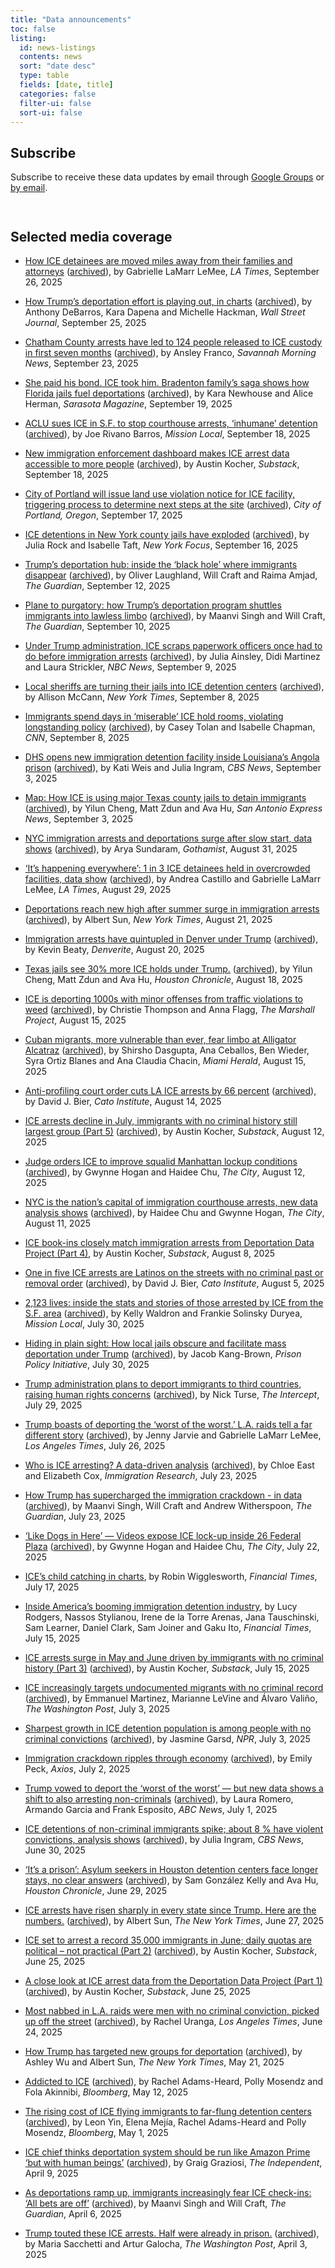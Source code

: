 ```yaml
---
title: "Data announcements"
toc: false
listing:
  id: news-listings
  contents: news
  sort: "date desc"
  type: table
  fields: [date, title]
  categories: false
  filter-ui: false
  sort-ui: false
---
```



::: {#news-listings}
:::

::: {.callout-note}
## Subscribe

Subscribe to receive these data updates by email through [Google Groups](https://groups.google.com/a/law.berkeley.edu/g/deportation_data_updates/about) or [by email](mailto:deportation_data_updates+subscribe@lists.berkeley.edu).

:::

<!-- add vertical space -->
<div style="height: 1em;"></div>

## Selected media coverage

* [How ICE detainees are moved miles away from their families and attorneys](https://www.latimes.com/politics/story/2025-09-26/faster-more-frequent-transfers-of-immigrant-ice-detainees-sow-fear-and-cut-off-resources) ([archived](https://web.archive.org/web/20250927022616/https://www.latimes.com/politics/story/2025-09-26/faster-more-frequent-transfers-of-immigrant-ice-detainees-sow-fear-and-cut-off-resources)), by Gabrielle LaMarr LeMee, *LA Times*, September 26, 2025

* [How Trump’s deportation effort is playing out, in charts](https://www.wsj.com/us-news/ice-deportations-charts-b3593e29?gaa_at=eafs&gaa_n=ASWzDAhP2t-s3E4NoYpmOvTcGpfuN2yC8qmjJcNWN_nAigmHzFZng1Mwv45KCPDIteU%3D&gaa_ts=68dac32a&gaa_sig=ffiY2jylcRGrF_zzGNzEn9Ms-NnUInmEd879dk4Lsvq6_8-igvKolmqfCp5i1Gq6dzx9LW8Ln_zFWyitcdVnGw%3D%3D) ([archived](https://web.archive.org/web/20250929172053/https://www.wsj.com/us-news/ice-deportations-charts-b3593e29?gaa_at=eafs&gaa_n=ASWzDAhP2t-s3E4NoYpmOvTcGpfuN2yC8qmjJcNWN_nAigmHzFZng1Mwv45KCPDIteU%3D&gaa_ts=68dac32a&gaa_sig=ffiY2jylcRGrF_zzGNzEn9Ms-NnUInmEd879dk4Lsvq6_8-igvKolmqfCp5i1Gq6dzx9LW8Ln_zFWyitcdVnGw%3D%3D)), by Anthony DeBarros, Kara Dapena and Michelle Hackman, *Wall Street Journal*, September 25, 2025

* [Chatham County arrests have led to 124 people released to ICE custody in first seven months](https://www.savannahnow.com/story/news/local/2025/09/23/chatham-county-has-released-124-people-to-ice-in-first-seven-months/85939956007/) ([archived](https://web.archive.org/web/20250923170522/https://www.savannahnow.com/story/news/local/2025/09/23/chatham-county-has-released-124-people-to-ice-in-first-seven-months/85939956007/)), by Ansley Franco, *Savannah Morning News*, September 23, 2025

* [She paid his bond. ICE took him. Bradenton family’s saga shows how Florida jails fuel deportations](https://www.sarasotamagazine.com/news-and-profiles/2025/09/bradenton-family-ice-deportation) ([archived](https://web.archive.org/web/20250919105047/https://www.sarasotamagazine.com/news-and-profiles/2025/09/bradenton-family-ice-deportation)), by Kara Newhouse and Alice Herman, *Sarasota Magazine*, September 19, 2025

* [ACLU sues ICE in S.F. to stop courthouse arrests, ‘inhumane’ detention](https://missionlocal.org/2025/09/sf-aclu-lawsuit-ice-sansome/) ([archived](https://web.archive.org/web/20250922020412/https://missionlocal.org/2025/09/sf-aclu-lawsuit-ice-sansome/)), by Joe Rivano Barros, *Mission Local*, September 18, 2025

* [New immigration enforcement dashboard makes ICE arrest data accessible to more people](https://austinkocher.substack.com/p/new-immigration-enforcement-dashboard) ([archived](https://web.archive.org/web/20250922135256/https://austinkocher.substack.com/p/new-immigration-enforcement-dashboard)), by Austin Kocher, *Substack*, September 18, 2025

* [City of Portland will issue land use violation notice for ICE facility, triggering process to determine next steps at the site](https://www.portland.gov/mayor/keith-wilson/news/2025/9/17/city-portland-will-issue-land-use-violation-notice-ice-facility) ([archived](https://web.archive.org/web/20250918200813/https://www.portland.gov/mayor/keith-wilson/news/2025/9/17/city-portland-will-issue-land-use-violation-notice-ice-facility)), *City of Portland, Oregon*, September 17, 2025

* [ICE detentions in New York county jails have exploded](https://nysfocus.com/2025/09/16/ice-detentions-new-york-county-jails) ([archived](https://web.archive.org/web/20250919185323/https://nysfocus.com/2025/09/16/ice-detentions-new-york-county-jails)), by Julia Rock and Isabelle Taft, *New York Focus*, September 16, 2025

* [Trump’s deportation hub: inside the ‘black hole’ where immigrants disappear](https://www.theguardian.com/us-news/ng-interactive/2025/sep/12/ice-detention-alexandria-staging-facility) ([archived](https://web.archive.org/web/20250912125456/https://www.theguardian.com/us-news/ng-interactive/2025/sep/12/ice-detention-alexandria-staging-facility)), by Oliver Laughland, Will Craft and Raima Amjad, *The Guardian*, September 12, 2025

* [Plane to purgatory: how Trump’s deportation program shuttles immigrants into lawless limbo](https://www.theguardian.com/us-news/ng-interactive/2025/sep/10/trump-globalx-airline-deportation-immigration) ([archived](https://web.archive.org/web/20250910112053/https://www.theguardian.com/us-news/ng-interactive/2025/sep/10/trump-globalx-airline-deportation-immigration)), by Maanvi Singh and Will Craft, *The Guardian*, September 10, 2025

* [Under Trump administration, ICE scraps paperwork officers once had to do before immigration arrests](https://www.nbcnews.com/politics/national-security/trump-administration-ice-scraps-paperwork-officers-immigration-arrests-rcna229407) ([archived](https://web.archive.org/web/20250911112045/https://www.nbcnews.com/politics/national-security/trump-administration-ice-scraps-paperwork-officers-immigration-arrests-rcna229407)), by Julia Ainsley, Didi Martinez and Laura Strickler, *NBC News*, September 9, 2025

* [Local sheriffs are turning their jails into ICE detention centers](https://www.nytimes.com/interactive/2025/09/08/us/politics/ice-detention-county-jails-sheriffs-deportation.html) ([archived](https://web.archive.org/web/20250911012357/https://www.nytimes.com/interactive/2025/09/08/us/politics/ice-detention-county-jails-sheriffs-deportation.html)), by Allison McCann, *New York Times*, September 8, 2025

* [Immigrants spend days in ‘miserable’ ICE hold rooms, violating longstanding policy](https://edition.cnn.com/2025/09/08/us/detainees-ice-immigrants-hold-rooms) ([archived](https://web.archive.org/web/20250908115047/https://edition.cnn.com/2025/09/08/us/detainees-ice-immigrants-hold-rooms)), by Casey Tolan and Isabelle Chapman, *CNN*, September 8, 2025

* [DHS opens new immigration detention facility inside Louisiana's Angola prison](https://www.cbsnews.com/news/dhs-new-immigration-detention-facility-inside-louisiana-state-penitentiary-angola-prison/) ([archived](https://web.archive.org/web/20250908180603/https://www.cbsnews.com/news/dhs-new-immigration-detention-facility-inside-louisiana-state-penitentiary-angola-prison/)), by Kati Weis and Julia Ingram, *CBS News*, September 3, 2025

* [Map: How ICE is using major Texas county jails to detain immigrants](https://www.expressnews.com/projects/2025/texas-ice-detainer-tracker/) ([archived](https://web.archive.org/web/20250912190514/https://www.expressnews.com/projects/2025/texas-ice-detainer-tracker/)), by Yilun Cheng, Matt Zdun and Ava Hu, *San Antonio Express News*, September 3, 2025

* [NYC immigration arrests and deportations surge after slow start, data shows](https://gothamist.com/news/nyc-immigration-arrests-and-deportations-surge-after-slow-start-data-shows) ([archived](https://web.archive.org/web/20250911093229/https://gothamist.com/news/nyc-immigration-arrests-and-deportations-surge-after-slow-start-data-shows)), by Arya Sundaram, *Gothamist*, August 31, 2025

* [‘It’s happening everywhere’: 1 in 3 ICE detainees held in overcrowded facilities, data show](https://www.latimes.com/politics/story/2025-08-29/as-ice-detainees-top-60000-some-detention-centers-stack-mattresses-on-the-floor) ([archived](https://web.archive.org/web/20250905010739/https://www.latimes.com/politics/story/2025-08-29/as-ice-detainees-top-60000-some-detention-centers-stack-mattresses-on-the-floor)), by Andrea Castillo and Gabrielle LaMarr LeMee, *LA Times*, August 29, 2025

* [Deportations reach new high after summer surge in immigration arrests](https://www.nytimes.com/interactive/2025/08/21/us/trump-deportations-summer-data-immigration-arrests.html) ([archived](https://web.archive.org/web/20250831192051/https://www.nytimes.com/interactive/2025/08/21/us/trump-deportations-summer-data-immigration-arrests.html)), by Albert Sun, *New York Times*, August 21, 2025

* [Immigration arrests have quintupled in Denver under Trump](https://denverite.com/2025/08/20/denver-immigration-ice-data/) ([archived](https://web.archive.org/web/20250821023511/https://denverite.com/2025/08/20/denver-immigration-ice-data/)), by Kevin Beaty, *Denverite*, August 20, 2025

* [Texas jails see 30% more ICE holds under Trump.](https://www.houstonchronicle.com/projects/2025/texas-ice-detainer-tracker/) ([archived](https://web.archive.org/web/20250819155712/https://www.houstonchronicle.com/projects/2025/texas-ice-detainer-tracker/)), by Yilun Cheng, Matt Zdun and Ava Hu, *Houston Chronicle*, August 18, 2025

* [ICE is deporting 1000s with minor offenses from traffic violations to weed](https://www.themarshallproject.org/2025/08/15/ice-georgia-traffic-stop-arrest-immigration) ([archived](https://web.archive.org/web/20250823114414/https://www.themarshallproject.org/2025/08/15/ice-georgia-traffic-stop-arrest-immigration)), by Christie Thompson and Anna Flagg, *The Marshall Project*, August 15, 2025

* [Cuban migrants, more vulnerable than ever, fear limbo at Alligator Alcatraz](https://www.miamiherald.com/news/local/immigration/article311668282.html) ([archived](https://web.archive.org/web/20250828175224/https://www.miamiherald.com/news/local/immigration/article311668282.html)), by Shirsho Dasgupta, Ana Ceballos, Ben Wieder, Syra Ortiz Blanes and Ana Claudia Chacin, *Miami Herald*, August 15, 2025

* [Anti-profiling court order cuts LA ICE arrests by 66 percent](https://www.cato.org/blog/1/5-ice-arrests-are-latinos-streets-no-criminal-past-or-removal-order) ([archived](https://web.archive.org/web/20250828175552/https://www.cato.org/blog/anti-profiling-court-order-cuts-la-ice-arrests-66-0)), by David J. Bier, *Cato Institute*, August 14, 2025

* [ICE arrests decline in July, immigrants with no criminal history still largest group (Part 5)](https://austinkocher.substack.com/p/ice-arrests-decline-in-july-immigrants) ([archived](https://web.archive.org/web/20250823091618/https://austinkocher.substack.com/p/ice-arrests-decline-in-july-immigrants)), by Austin Kocher, *Substack*, August 12, 2025

* [Judge orders ICE to improve squalid Manhattan lockup conditions](https://www.thecity.nyc/2025/08/12/judge-trump-federal-immigration-restraining-order-ice/) ([archived](https://web.archive.org/web/20250819225204/https://www.thecity.nyc/2025/08/12/judge-trump-federal-immigration-restraining-order-ice/)), by Gwynne Hogan and Haidee Chu, *The City*, August 12, 2025

* [NYC is the nation’s capital of immigration courthouse arrests, new data analysis shows](https://www.thecity.nyc/2025/08/11/26-federal-plaza-immigration-court-trump-arrests-data-analysis/) ([archived](https://web.archive.org/web/20250822042233/https://www.thecity.nyc/2025/08/11/26-federal-plaza-immigration-court-trump-arrests-data-analysis/)), by Haidee Chu and Gwynne Hogan, *The City*, August 11, 2025

* [ICE book-ins closely match immigration arrests from Deportation Data Project (Part 4)](https://austinkocher.substack.com/p/ice-book-ins-closely-match-immigration), by Austin Kocher, *Substack*, August 8, 2025

* [One in five ICE arrests are Latinos on the streets with no criminal past or removal order](https://www.cato.org/blog/1/5-ice-arrests-are-latinos-streets-no-criminal-past-or-removal-order) ([archived](https://web.archive.org/web/20250824062305/https://www.cato.org/blog/1/5-ice-arrests-are-latinos-streets-no-criminal-past-or-removal-order)), by David J. Bier, *Cato Institute*, August 5, 2025

* [2,123 lives: inside the stats and stories of those arrested by ICE from the S.F. area](https://missionlocal.org/2025/07/ice-data-immigrants-arrested-sf/) ([archived](https://web.archive.org/save/https://missionlocal.org/2025/07/ice-data-immigrants-arrested-sf/)), by Kelly Waldron and Frankie Solinsky Duryea, *Mission Local*, July 30, 2025

* [Hiding in plain sight: How local jails obscure and facilitate mass deportation under Trump](https://www.prisonpolicy.org/reports/jails_immigration.html) ([archived](https://web.archive.org/save/https://www.prisonpolicy.org/reports/jails_immigration.html)), by Jacob Kang-Brown, *Prison Policy Initiative*, July 30, 2025

* [Trump administration plans to deport immigrants to third countries, raising human rights concerns](https://theintercept.com/2025/07/29/trump-deport-immigrants-third-country-human-rights/) ([archived](https://web.archive.org/save/https://theintercept.com/2025/07/29/trump-deport-immigrants-third-country-human-rights/)), by Nick Turse, *The Intercept*, July 29, 2025

* [Trump boasts of deporting the ‘worst of the worst.’ L.A. raids tell a far different story](https://www.latimes.com/california/story/2025-07-26/trump-deporting-worst-of-worst-reality) ([archived](https://web.archive.org/save/https://www.latimes.com/california/story/2025-07-26/trump-deporting-worst-of-worst-reality)), by Jenny Jarvie and Gabrielle LaMarr LeMee, *Los Angeles Times*, July 26, 2025

* [Who is ICE arresting? A data-driven analysis](https://immresearch.org/publications/who-is-ice-arresting/) ([archived](https://web.archive.org/save/https://immresearch.org/publications/who-is-ice-arresting/)), by Chloe East and Elizabeth Cox, *Immigration Research*, July 23, 2025

* [How Trump has supercharged the immigration crackdown - in data](https://www.theguardian.com/us-news/ng-interactive/2025/jul/23/trump-ice-data-deportations-detention) ([archived](https://web.archive.org/save/https://www.theguardian.com/us-news/ng-interactive/2025/jul/23/trump-ice-data-deportations-detention)), by Maanvi Singh, Will Craft and Andrew Witherspoon, *The Guardian*, July 23, 2025

* ['Like Dogs in Here' — Videos expose ICE lock-up inside 26 Federal Plaza](https://www.thecity.nyc/2025/07/22/video-26-federal-plaza-immigration-ice-dhs-cells/) ([archived](https://web.archive.org/save/https://www.thecity.nyc/2025/07/22/video-26-federal-plaza-immigration-ice-dhs-cells/)), by Gwynne Hogan and Haidee Chu, *The City*, July 22, 2025

* [ICE’s child catching in charts](https://www.ft.com/content/d8a2071c-b106-4458-bb41-6e654c679218), by Robin Wigglesworth, *Financial Times*, July 17, 2025

* [Inside America’s booming immigration detention industry](https://ig.ft.com/us-immigration-detention/), by Lucy Rodgers, Nassos Stylianou, Irene de la Torre Arenas, Jana Tauschinski, Sam Learner, Daniel Clark, Sam Joiner and Gaku Ito, *Financial Times*, July 15, 2025

* [ICE arrests surge in May and June driven by immigrants with no criminal history (Part 3)](https://austinkocher.substack.com/p/ice-arrest-surge-in-may-and-june) ([archived](https://web.archive.org/web/20250824164106/https://austinkocher.substack.com/p/ice-arrest-surge-in-may-and-june)), by Austin Kocher, *Substack*, July 15, 2025

* [ICE increasingly targets undocumented migrants with no criminal record](https://www.washingtonpost.com/immigration/2025/07/03/ice-arrests-migrants-criminal-record-numbers/) ([archived](https://web.archive.org/save/https://www.washingtonpost.com/immigration/2025/07/03/ice-arrests-migrants-criminal-record-numbers/)), by Emmanuel Martinez, Marianne LeVine and Álvaro Valiño, *The Washington Post*, July 3, 2025

* [Sharpest growth in ICE detention population is among people with no criminal convictions](https://www.npr.org/2025/07/03/nx-s1-5454891/sharpest-growth-in-ice-detention-population-people-with-no-criminal-convictions) ([archived](https://web.archive.org/save/https://www.npr.org/2025/07/03/nx-s1-5454891/sharpest-growth-in-ice-detention-population-people-with-no-criminal-convictions)), by Jasmine Garsd, *NPR*, July 3, 2025

* [Immigration crackdown ripples through economy](https://www.axios.com/2025/07/02/trump-immigration-crackdown-economy) ([archived](https://web.archive.org/save/https://www.axios.com/2025/07/02/trump-immigration-crackdown-economy)), by Emily Peck, *Axios*, July 2, 2025

* [Trump vowed to deport the ‘worst of the worst’ — but new data shows a shift to also arresting non-criminals](https://abcnews.go.com/US/trump-vowed-deport-worst-worst-new-data-shows/story?id=123287810) ([archived](https://web.archive.org/save/https://abcnews.go.com/US/trump-vowed-deport-worst-worst-new-data-shows/story?id=123287810)), by Laura Romero, Armando Garcia and Frank Esposito, *ABC News*, July 1, 2025

* [ICE detentions of non-criminal immigrants spike; about 8 % have violent convictions, analysis shows](https://www.cbsnews.com/news/ice-detentions-non-criminal-immigrants-violent-crime-convictions-analysis/) ([archived](https://web.archive.org/save/https://www.cbsnews.com/news/ice-detentions-non-criminal-immigrants-violent-crime-convictions-analysis/)), by Julia Ingram, *CBS News*, June 30, 2025

* [‘It’s a prison’: Asylum seekers in Houston detention centers face longer stays, no clear answers](https://www.houstonchronicle.com/news/houston-texas/immigration/article/houston-asylum-seekers-face-longer-detention-ice-20381512.php) ([archived](https://web.archive.org/save/https://www.houstonchronicle.com/news/houston-texas/immigration/article/houston-asylum-seekers-face-longer-detention-ice-20381512.php)), by Sam González Kelly and Ava Hu, *Houston Chronicle*, June 29, 2025

* [ICE arrests have risen sharply in every state since Trump. Here are the numbers.](https://www.nytimes.com/interactive/2025/06/27/us/ice-arrests-trump.html) ([archived](https://web.archive.org/save/https://www.nytimes.com/interactive/2025/06/27/us/ice-arrests-trump.html)), by Albert Sun, *The New York Times*, June 27, 2025

* [ICE set to arrest a record 35,000 immigrants in June; daily quotas are political – not practical (Part 2)](https://austinkocher.substack.com/p/ice-set-to-arrest-a-record-35000) ([archived](https://web.archive.org/save/https://austinkocher.substack.com/p/ice-set-to-arrest-a-record-35000)), by Austin Kocher, *Substack*, June 25, 2025

* [A close look at ICE arrest data from the Deportation Data Project (Part 1)](https://austinkocher.substack.com/p/a-close-look-at-ice-arrest-data-from?triedRedirect=true) ([archived](https://web.archive.org/save/https://austinkocher.substack.com/p/a-close-look-at-ice-arrest-data-from?triedRedirect=true)), by Austin Kocher, *Substack*, June 25, 2025

* [Most nabbed in L.A. raids were men with no criminal conviction, picked up off the street](https://www.latimes.com/california/story/2025-06-24/detention-centers-swell-with-immigrants-with-no-criminal-record) ([archived](https://web.archive.org/save/https://www.latimes.com/california/story/2025-06-24/detention-centers-swell-with-immigrants-with-no-criminal-record)), by Rachel Uranga, *Los Angeles Times*, June 24, 2025

* [How Trump has targeted new groups for deportation](https://www.nytimes.com/interactive/2025/05/21/us/trump-immigration-policy.html) ([archived](https://web.archive.org/save/https://www.nytimes.com/interactive/2025/05/21/us/trump-immigration-policy.html)), by Ashley Wu and Albert Sun, *The New York Times*, May 21, 2025

* [Addicted to ICE](https://www.bloomberg.com/features/2025-addicted-to-ice-immigrant-detention-centers/?embedded-checkout=true) ([archived](https://web.archive.org/save/https://www.bloomberg.com/features/2025-addicted-to-ice-immigrant-detention-centers/?embedded-checkout=true)), by Rachel Adams-Heard, Polly Mosendz and Fola Akinnibi, *Bloomberg*, May 12, 2025

* [The rising cost of ICE flying immigrants to far-flung detention centers](https://www.bloomberg.com/graphics/2025-trump-ice-immigrant-move-costs-taxpayers/) ([archived](https://web.archive.org/save/https://www.bloomberg.com/graphics/2025-trump-ice-immigrant-move-costs-taxpayers/)), by Leon Yin, Elena Mejía, Rachel Adams-Heard and Polly Mosendz, *Bloomberg*, May 1, 2025

* [ICE chief thinks deportation system should be run like Amazon Prime ‘but with human beings’](https://www.independent.co.uk/news/world/americas/us-politics/ice-deportations-amazon-prime-b2730464.html) ([archived](https://web.archive.org/save/https://www.independent.co.uk/news/world/americas/us-politics/ice-deportations-amazon-prime-b2730464.html)), by Graig Graziosi, *The Independent*, April 9, 2025

* [As deportations ramp up, immigrants increasingly fear ICE check-ins: ‘All bets are off’](https://www.theguardian.com/us-news/2025/apr/06/deportations-immigrants-ice-trump) ([archived](https://web.archive.org/save/https://www.theguardian.com/us-news/2025/apr/06/deportations-immigrants-ice-trump)), by Maanvi Singh and Will Craft, *The Guardian*, April 6, 2025

* [Trump touted these ICE arrests. Half were already in prison.](https://www.washingtonpost.com/immigration/interactive/2025/trump-ice-arrests-prison-immigrants/) ([archived](https://web.archive.org/save/https://www.washingtonpost.com/immigration/interactive/2025/trump-ice-arrests-prison-immigrants/)), by Maria Sacchetti and Artur Galocha, *The Washington Post*, April 3, 2025
